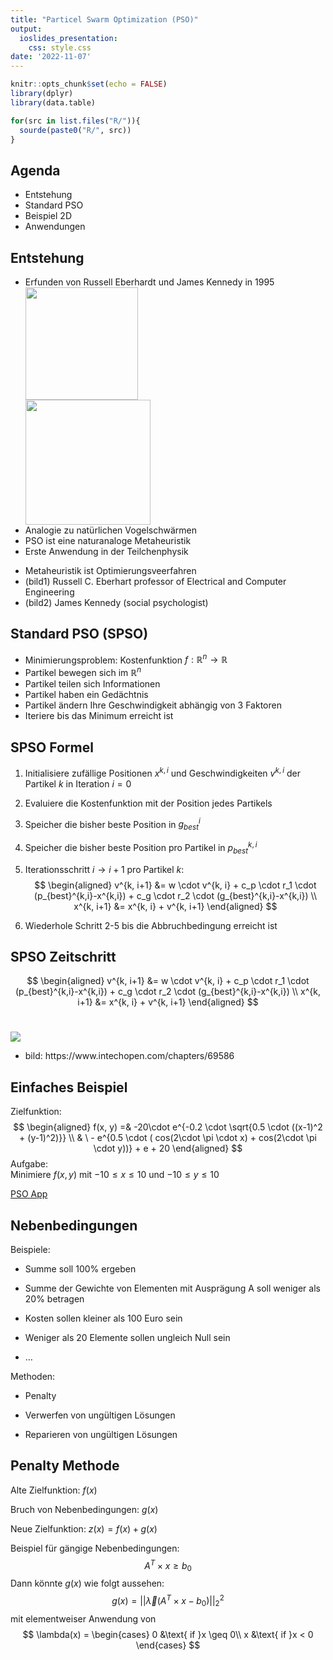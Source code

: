 ```yaml
---
title: "Particel Swarm Optimization (PSO)"
output:
  ioslides_presentation:
    css: style.css
date: '2022-11-07'
---
```


```r
knitr::opts_chunk$set(echo = FALSE)
library(dplyr)
library(data.table)

for(src in list.files("R/")){
  sourde(paste0("R/", src))
}
```


## Agenda

- Entstehung
- Standard PSO
- Beispiel 2D
- Anwendungen


## Entstehung

- Erfunden von Russell Eberhardt und James Kennedy in 1995
<div class="columns-2"> 
<div class="centered">
![](img/Eberhardt.png){width=180px} 
<div/>
<div/>
<div class="columns-2"> 
<div class="centered">
![](img/Kennedy.jpg){width=200px} 
<div/>
<div/>
- Analogie zu natürlichen Vogelschwärmen
- PSO ist eine naturanaloge Metaheuristik
- Erste Anwendung in der Teilchenphysik

<div class="notes">
- Metaheuristik ist Optimierungsveerfahren
- (bild1) Russell C. Eberhart professor of Electrical and Computer Engineering
- (bild2) James Kennedy (social psychologist)
</div>





## Standard PSO (SPSO)
- Minimierungsproblem: Kostenfunktion $f: \mathbb{R}^n \rightarrow \mathbb{R}$
- Partikel bewegen sich im $\mathbb{R}^n$
- Partikel teilen sich Informationen
- Partikel haben ein Gedächtnis
- Partikel ändern Ihre Geschwindigkeit abhängig von 3 Faktoren
- Iteriere bis das Minimum erreicht ist



## SPSO Formel

1. Initialisiere zufällige Positionen $x^{k, i}$ und Geschwindigkeiten $v^{k, i}$ der Partikel $k$ in Iteration $i=0$

2. Evaluiere die Kostenfunktion mit der Position jedes Partikels

3. Speicher die bisher beste Position in $g_{best}^i$

4. Speicher die bisher beste Position pro Partikel in $p_{best}^{k,i}$

5. Iterationsschritt $i \rightarrow i+1$ pro Partikel $k$:
$$
\begin{aligned}
  v^{k, i+1} &= w \cdot v^{k, i} + c_p \cdot r_1 \cdot (p_{best}^{k,i}-x^{k,i}) + c_g \cdot r_2 \cdot (g_{best}^{k,i}-x^{k,i}) \\
  x^{k, i+1} &= x^{k, i} + v^{k, i+1}
\end{aligned}
$$
6. Wiederhole Schritt 2-5 bis die Abbruchbedingung erreicht ist



## SPSO Zeitschritt
$$
\begin{aligned}
  v^{k, i+1} &= w \cdot v^{k, i} + c_p \cdot r_1 \cdot (p_{best}^{k,i}-x^{k,i}) + c_g \cdot r_2 \cdot (g_{best}^{k,i}-x^{k,i}) \\
  x^{k, i+1} &= x^{k, i} + v^{k, i+1}
\end{aligned}
$$
\
<div class="centered">
![](img/PSO_richtungsvekoren.png)
</div>

<div class="notes">
- bild: https://www.intechopen.com/chapters/69586
</div>



## Einfaches Beispiel

Zielfunktion:  
$$
\begin{aligned}
  f(x, y) =& -20\cdot e^{-0.2 \cdot \sqrt{0.5 \cdot ((x-1)^2 + (y-1)^2)}} \\
  & \ - e^{0.5 \cdot ( cos(2\cdot \pi \cdot x) + cos(2\cdot \pi \cdot y))} + e + 20
\end{aligned}
$$
Aufgabe:  
Minimiere $f(x,y)$ mit $-10 \leq x \leq 10$ und $-10 \leq y \leq 10$

[PSO App](PSO App)


## Nebenbedingungen

Beispiele:  

- Summe soll 100% ergeben

- Summe der Gewichte von Elementen mit Ausprägung A soll weniger als 20% betragen

- Kosten sollen kleiner als 100 Euro sein

- Weniger als 20 Elemente sollen ungleich Null sein

- ...

Methoden:  

- Penalty

- Verwerfen von ungültigen Lösungen

- Reparieren von ungültigen Lösungen



## Penalty Methode

Alte Zielfunktion: $f(x)$

Bruch von Nebenbedingungen: $g(x)$

Neue Zielfunktion: $z(x) = f(x) + g(x)$

Beispiel für gängige Nebenbedingungen:
$$
  A^T \times x \geq b_0
$$
Dann könnte $g(x)$ wie folgt aussehen:
$$
  g(x) = ||\vec{\lambda}( A^T \times x - b_0 )||_2^2
$$
mit elementweiser Anwendung von
$$
  \lambda(x) = \begin{cases}
  0 &\text{ if }x \geq 0\\
  x &\text{ if }x < 0
  \end{cases}
$$















